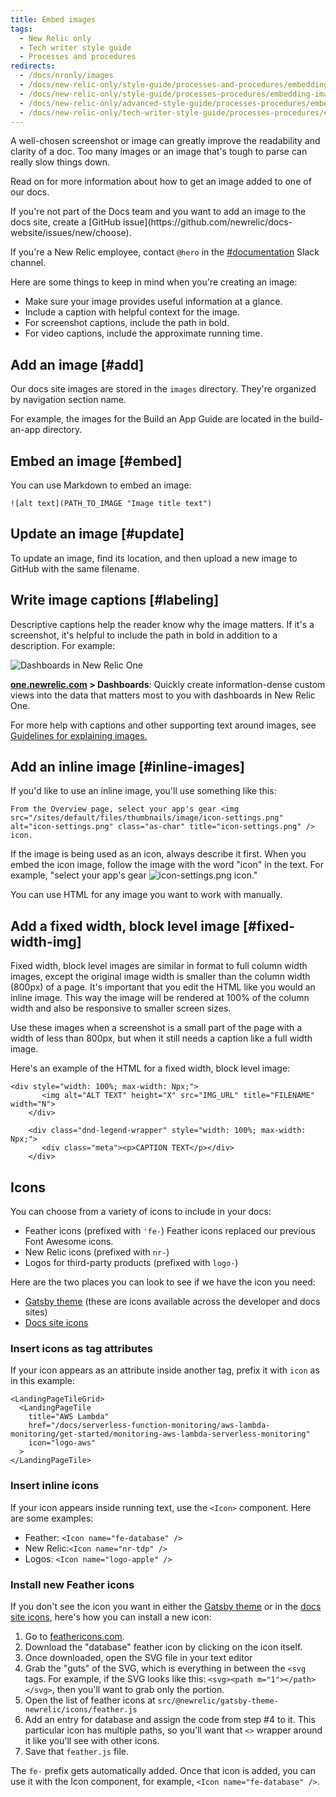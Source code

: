 ```yaml
---
title: Embed images
tags:
  - New Relic only
  - Tech writer style guide
  - Processes and procedures
redirects:
  - /docs/nronly/images
  - /docs/new-relic-only/style-guide/processes-and-procedures/embedding-images
  - /docs/new-relic-only/style-guide/processes-procedures/embedding-images
  - /docs/new-relic-only/advanced-style-guide/processes-procedures/embedding-images
  - /docs/new-relic-only/tech-writer-style-guide/processes-procedures/embedding-images
---
```


A well-chosen screenshot or image can greatly improve the readability and clarity of a doc. Too many images or an image that's tough to parse can really slow things down. 

Read on for more information about how to get an image added to one of our docs.

<Callout variant="important">
  If you're not part of the Docs team and you want to add an image to the docs site, create a [GitHub issue](https://github.com/newrelic/docs-website/issues/new/choose). 
  
  If you're a New Relic employee, contact `@hero` in the [#documentation](https://newrelic.slack.com/messages/documentation) Slack channel.
</Callout>

Here are some things to keep in mind when you're creating an image:

* Make sure your image provides useful information at a glance.
* Include a caption with helpful context for the image.
* For screenshot captions, include the path in bold.
* For video captions, include the approximate running time.

## Add an image [#add]

Our docs site images are stored in the `images` directory. They're organized by navigation section name.

For example, the images for the Build an App Guide are located in the build-an-app directory.

## Embed an image [#embed]

You can use Markdown to embed an image:

`![alt text](PATH_TO_IMAGE "Image title text")`

## Update an image [#update]

To update an image, find its location, and then upload a new image to GitHub with the same filename.

## Write image captions [#labeling]

Descriptive captions help the reader know why the image matters. If it's a screenshot, it's helpful to include the path in bold in addition to a description. For example:

![Dashboards in New Relic One](./images/NR1-dashboards-image.png "NR1-dashboards-image.png")

**[one.newrelic.com](https://one.newrelic.com) > Dashboards**: Quickly create information-dense custom views into the data that matters most to you with dashboards in New Relic One.

For more help with captions and other supporting text around images, see [Guidelines for explaining images.](/docs/new-relic-only/basic-style-guide/writing-guidelines/screenshots-images#identify-images)

## Add an inline image [#inline-images]

If you'd like to use an inline image, you'll use something like this:

```
From the Overview page, select your app's gear <img src="/sites/default/files/thumbnails/image/icon-settings.png" alt="icon-settings.png" class="as-char" title="icon-settings.png" /> icon.
```

If the image is being used as an icon, always describe it first. When you embed the icon image, follow the image with the word "icon" in the text. For example, "select your app's gear ![icon-settings.png](./images/icon-settings.png "icon-settings.png") icon."

You can use HTML for any image you want to work with manually.

## Add a fixed width, block level image [#fixed-width-img]

Fixed width, block level images are similar in format to full column width images, except the original image width is smaller than the column width (800px) of a page. It's important that you edit the HTML like you would an inline image. This way the image will be rendered at 100% of the column width and also be responsive to smaller screen sizes.

Use these images when a screenshot is a small part of the page with a width of less than 800px, but when it still needs a caption like a full width image.

Here's an example of the HTML for a fixed width, block level image:

```
<div style="width: 100%; max-width: Npx;">
	   <img alt="ALT TEXT" height="X" src="IMG_URL" title="FILENAME" width="N">
	</div>
	
	<div class="dnd-legend-wrapper" style="width: 100%; max-width: Npx;">
	   <div class="meta"><p>CAPTION TEXT</p></div>
	</div>
```

## Icons

You can choose from a variety of icons to include in your docs: 

* Feather icons (prefixed with `'fe-`)
  <Callout variant="tip">
  Feather icons replaced our previous Font Awesome icons.
  </Callout>
* New Relic icons (prefixed with `nr-`)
* Logos for third-party products (prefixed with `logo-`)

Here are the two places you can look to see if we have the icon you need:

* [Gatsby theme](https://github.com/newrelic/gatsby-theme-newrelic/tree/develop/packages/gatsby-theme-newrelic#available-icons) (these are icons available across the developer and docs sites)
* [Docs site icons](https://github.com/newrelic/docs-website/blob/develop/src/@newrelic/gatsby-theme-newrelic/icons/feather.js#L100-L104)

### Insert icons as tag attributes

If your icon appears as an attribute inside another tag, prefix it with `icon` as in this example:

```
<LandingPageTileGrid>
  <LandingPageTile
    title="AWS Lambda"
    href="/docs/serverless-function-monitoring/aws-lambda-monitoring/get-started/monitoring-aws-lambda-serverless-monitoring"
    icon="logo-aws"
  >
</LandingPageTile>
```

### Insert inline icons

If your icon appears inside running text, use the `<Icon>` component. Here are some examples:

* Feather: `<Icon name="fe-database" />`
* New Relic:`<Icon name="nr-tdp" />` 
* Logos: `<Icon name="logo-apple" />`

### Install new Feather icons 

If you don't see the icon you want in either the [Gatsby theme](https://github.com/newrelic/gatsby-theme-newrelic/tree/develop/packages/gatsby-theme-newrelic#available-icons) or in the [docs site icons](https://github.com/newrelic/docs-website/blob/develop/src/@newrelic/gatsby-theme-newrelic/icons/feather.js#L100-L104), here's how you can install a new icon:

1. Go to [feathericons.com](https://feathericons.com/).
2. Download the "database" feather icon by clicking on the icon itself.
3. Once downloaded, open the SVG file in your text editor
4. Grab the "guts" of the SVG, which is everything in between the `<svg` tags. For example, if the SVG looks like this: `<svg><path m="1"></path></svg>`, then you'll want to grab only the <path m="1"></path> portion.
5. Open the list of feather icons at `src/@newrelic/gatsby-theme-newrelic/icons/feather.js`
6. Add an entry for database and assign the code from step #4 to it. This particular icon has multiple paths, so you'll want that `<>` wrapper around it like you'll see with other icons.
7. Save that `feather.js` file.

The `fe-` prefix gets automatically added. Once that icon is added, you can use it with the Icon component, for example, `<Icon name="fe-database" />`.
